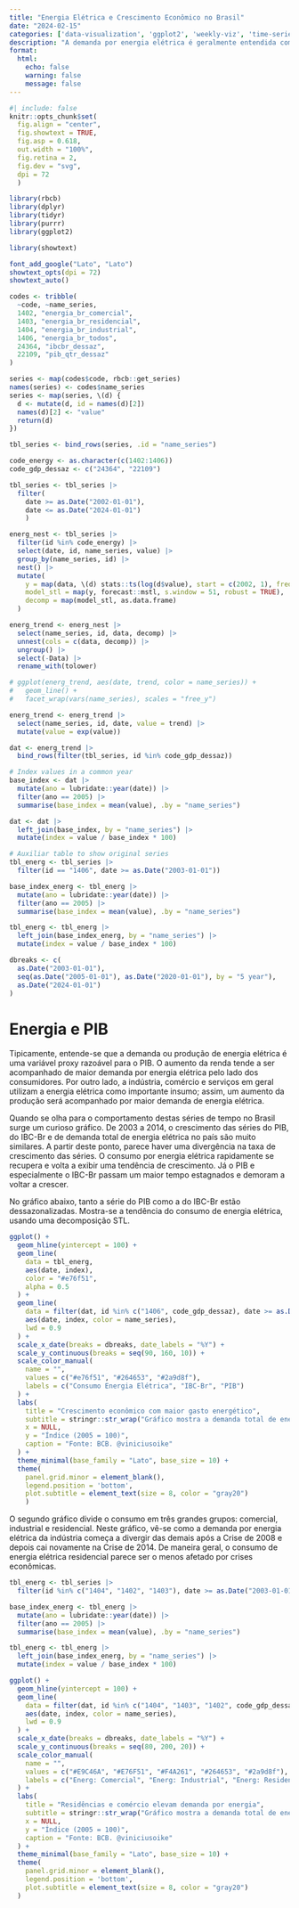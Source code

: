 ```yaml
---
title: "Energia Elétrica e Crescimento Econômico no Brasil"
date: "2024-02-15"
categories: ['data-visualization', 'ggplot2', 'weekly-viz', 'time-series']
description: "A demanda por energia elétrica é geralmente entendida como uma proxy do nível de produção de um país. Na prática, ela funciona como uma proxy mensal do PIB. Neste visualização mostro como a evolução destas variáveis divergiu nos últimos anos."
format:
  html:
    echo: false
    warning: false
    message: false
---
```


```r
#| include: false
knitr::opts_chunk$set(
  fig.align = "center",
  fig.showtext = TRUE,
  fig.asp = 0.618,
  out.width = "100%",
  fig.retina = 2,
  fig.dev = "svg",
  dpi = 72
  )
```

```r
library(rbcb)
library(dplyr)
library(tidyr)
library(purrr)
library(ggplot2)

library(showtext)

font_add_google("Lato", "Lato")
showtext_opts(dpi = 72)
showtext_auto()
```

```r
codes <- tribble(
  ~code, ~name_series,
  1402, "energia_br_comercial",
  1403, "energia_br_residencial",
  1404, "energia_br_industrial",
  1406, "energia_br_todos",
  24364, "ibcbr_dessaz",
  22109, "pib_qtr_dessaz"
)

series <- map(codes$code, rbcb::get_series)
names(series) <- codes$name_series
series <- map(series, \(d) {
  d <- mutate(d, id = names(d)[2])
  names(d)[2] <- "value"
  return(d)
})

tbl_series <- bind_rows(series, .id = "name_series")

code_energy <- as.character(c(1402:1406))
code_gdp_dessaz <- c("24364", "22109")

tbl_series <- tbl_series |> 
  filter(
    date >= as.Date("2002-01-01"),
    date <= as.Date("2024-01-01")
    )

energ_nest <- tbl_series |> 
  filter(id %in% code_energy) |> 
  select(date, id, name_series, value) |> 
  group_by(name_series, id) |> 
  nest() |> 
  mutate(
    y = map(data, \(d) stats::ts(log(d$value), start = c(2002, 1), frequency = 12)),
    model_stl = map(y, forecast::mstl, s.window = 51, robust = TRUE),
    decomp = map(model_stl, as.data.frame)
  )

energ_trend <- energ_nest |> 
  select(name_series, id, data, decomp) |> 
  unnest(cols = c(data, decomp)) |> 
  ungroup() |> 
  select(-Data) |> 
  rename_with(tolower)

# ggplot(energ_trend, aes(date, trend, color = name_series)) +
#   geom_line() +
#   facet_wrap(vars(name_series), scales = "free_y")

energ_trend <- energ_trend |> 
  select(name_series, id, date, value = trend) |> 
  mutate(value = exp(value))

dat <- energ_trend |> 
  bind_rows(filter(tbl_series, id %in% code_gdp_dessaz)) 

# Index values in a common year
base_index <- dat |> 
  mutate(ano = lubridate::year(date)) |> 
  filter(ano == 2005) |> 
  summarise(base_index = mean(value), .by = "name_series")

dat <- dat |> 
  left_join(base_index, by = "name_series") |> 
  mutate(index = value / base_index * 100)

# Auxiliar table to show original series
tbl_energ <- tbl_series |> 
  filter(id == "1406", date >= as.Date("2003-01-01"))

base_index_energ <- tbl_energ |> 
  mutate(ano = lubridate::year(date)) |> 
  filter(ano == 2005) |> 
  summarise(base_index = mean(value), .by = "name_series")

tbl_energ <- tbl_energ |> 
  left_join(base_index_energ, by = "name_series") |> 
  mutate(index = value / base_index * 100)

dbreaks <- c(
  as.Date("2003-01-01"),
  seq(as.Date("2005-01-01"), as.Date("2020-01-01"), by = "5 year"),
  as.Date("2024-01-01")
)
```

# Energia e PIB

Tipicamente, entende-se que a demanda ou produção de energia elétrica é uma variável proxy razoável para o PIB. O aumento da renda tende a ser acompanhado de maior demanda por energia elétrica pelo lado dos consumidores. Por outro lado, a indústria, comércio e serviços em geral utilizam a energia elétrica como importante insumo; assim, um aumento da produção será acompanhado por maior demanda de energia elétrica.

Quando se olha para o comportamento destas séries de tempo no Brasil surge um curioso gráfico. De 2003 a 2014, o crescimento das séries do PIB, do IBC-Br e de demanda total de energia elétrica no país são muito similares. A partir deste ponto, parece haver uma divergência na taxa de crescimento das séries. O consumo por energia elétrica rapidamente se recupera e volta a exibir uma tendência de crescimento. Já o PIB e especialmente o IBC-Br passam um maior tempo estagnados e demoram a voltar a crescer.

No gráfico abaixo, tanto a série do PIB como a do IBC-Br estão dessazonalizadas. Mostra-se a tendência do consumo de energia elétrica, usando uma decomposição STL.

```r
ggplot() +
  geom_hline(yintercept = 100) +
  geom_line(
    data = tbl_energ,
    aes(date, index),
    color = "#e76f51",
    alpha = 0.5
  ) +
  geom_line(
    data = filter(dat, id %in% c("1406", code_gdp_dessaz), date >= as.Date("2003-01-01")),
    aes(date, index, color = name_series),
    lwd = 0.9
  ) +
  scale_x_date(breaks = dbreaks, date_labels = "%Y") +
  scale_y_continuous(breaks = seq(90, 160, 10)) +
  scale_color_manual(
    name = "",
    values = c("#e76f51", "#264653", "#2a9d8f"),
    labels = c("Consumo Energia Elétrica", "IBC-Br", "PIB")
  ) +
  labs(
    title = "Crescimento econômico com maior gasto energético",
    subtitle = stringr::str_wrap("Gráfico mostra a demanda total de energia elétrica junto com o IBC-Br (dessazonalizado) e PIB trimestral (dessazonalizado).\nAjuste sazonal STL da série original de consumo de energia elétrica. Valores das séries normalizados em relação\na média dos valores em 2005.", width = 111),
    x = NULL,
    y = "Índice (2005 = 100)",
    caption = "Fonte: BCB. @viniciusoike"
  ) +
  theme_minimal(base_family = "Lato", base_size = 10) +
  theme(
    panel.grid.minor = element_blank(),
    legend.position = 'bottom',
    plot.subtitle = element_text(size = 8, color = "gray20")
    )
```

O segundo gráfico divide o consumo em três grandes grupos: comercial, industrial e residencial. Neste gráfico, vê-se como a demanda por energia elétrica da indústria começa a divergir das demais após a Crise de 2008 e depois cai novamente na Crise de 2014. De maneira geral, o consumo de energia elétrica residencial parece ser o menos afetado por crises econômicas.

```r
tbl_energ <- tbl_series |> 
  filter(id %in% c("1404", "1402", "1403"), date >= as.Date("2003-01-01"))

base_index_energ <- tbl_energ |> 
  mutate(ano = lubridate::year(date)) |> 
  filter(ano == 2005) |> 
  summarise(base_index = mean(value), .by = "name_series")

tbl_energ <- tbl_energ |> 
  left_join(base_index_energ, by = "name_series") |> 
  mutate(index = value / base_index * 100)

ggplot() +
  geom_hline(yintercept = 100) +
  geom_line(
    data = filter(dat, id %in% c("1404", "1403", "1402", code_gdp_dessaz), date >= as.Date("2003-01-01")),
    aes(date, index, color = name_series),
    lwd = 0.9
  ) +
  scale_x_date(breaks = dbreaks, date_labels = "%Y") +
  scale_y_continuous(breaks = seq(80, 200, 20)) +
  scale_color_manual(
    name = "",
    values = c("#E9C46A", "#E76F51", "#F4A261", "#264653", "#2a9d8f"),
    labels = c("Energ: Comercial", "Energ: Industrial", "Energ: Residencial", "IBC-Br", "PIB")
  ) +
  labs(
    title = "Residências e comércio elevam demanda por energia",
    subtitle = stringr::str_wrap("Gráfico mostra a demanda total de energia elétrica por setores junto com o IBC-Br (dessazonalizado) e PIB trimestral (dessazonalizado). Ajuste sazonal STL das séries de consumo de energia elétrica. Valores das séries normalizados em relação a média dos valores em 2005.", width = 111),
    x = NULL,
    y = "Índice (2005 = 100)",
    caption = "Fonte: BCB. @viniciusoike"
  ) +
  theme_minimal(base_family = "Lato", base_size = 10) +
  theme(
    panel.grid.minor = element_blank(),
    legend.position = 'bottom',
    plot.subtitle = element_text(size = 8, color = "gray20")
  )
```
